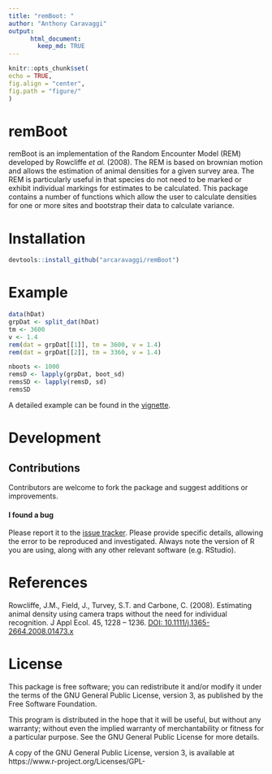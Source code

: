 ---
title: "remBoot: "
author: "Anthony Caravaggi"
output:  
      html_document:  
        keep_md: TRUE 
---
```{r, echo = FALSE}
knitr::opts_chunk$set(
echo = TRUE, 
fig.align = "center",
fig.path = "figure/"
)
```

# remBoot

remBoot is an implementation of the Random Encounter Model (REM) developed by Rowcliffe _et al._ (2008). The REM is based on brownian motion and allows the estimation of animal densities for a given survey area. The REM is particularly useful in that species do not need to be marked or exhibit individual markings for estimates to be calculated. This package contains a number of functions which allow the user to calculate densities for one or more sites and bootstrap their data to calculate variance.   

# Installation

```{r install, eval = FALSE}
devtools::install_github("arcaravaggi/remBoot")
```

# Example

```{r EG}
data(hDat)  
grpDat <- split_dat(hDat)  
tm <- 3600  
v <- 1.4  
rem(dat = grpDat[[1]], tm = 3600, v = 1.4)  
rem(dat = grpDat[[2]], tm = 3360, v = 1.4)  

nboots <- 1000  
remsD <- lapply(grpDat, boot_sd)   
remsSD <- lapply(remsD, sd)  
remsSD  
```

A detailed example can be found in the [vignette][vig].

[vig]: http://htmlpreview.github.io/?https://github.com/arcaravaggi/remBoot/blob/master/vignettes/remBoot.html 

# Development

## Contributions

Contributors are welcome to fork the package and suggest additions or improvements.  

#### I found a bug

Please report it to the [issue tracker][issues]. Please provide specific details, allowing the error to be reproduced and investigated. Always note the version of R you are using, along with any other relevant software (e.g. RStudio).  

[issues]: https://github.com/arcaravaggi/remBoot/issues

# References

Rowcliffe, J.M., Field, J., Turvey, S.T. and Carbone, C. (2008). Estimating animal density using camera traps without the need for individual recognition. J Appl Ecol. 45, 1228 – 1236. [DOI: 10.1111/j.1365-2664.2008.01473.x](http://onlinelibrary.wiley.com/doi/10.1111/j.1365-2664.2008.01473.x/abstract)

# License

This package is free software; you can redistribute it and/or modify it under the terms of the GNU General Public License, version 3, as published by the Free Software Foundation.

This program is distributed in the hope that it will be useful, but without any warranty; without even the implied warranty of merchantability or fitness for a particular purpose. See the GNU General Public License for more details.

A copy of the GNU General Public License, version 3, is available at https://www.r-project.org/Licenses/GPL-
